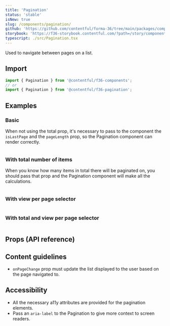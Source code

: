 ```yaml
---
title: 'Pagination'
status: 'stable'
isNew: true
slug: /components/pagination/
github: 'https://github.com/contentful/forma-36/tree/main/packages/components/pagination'
storybook: 'https://f36-storybook.contentful.com/?path=/story/components-pagination'
typescript: ./src/Pagination.tsx
---
```


Used to navigate between pages on a list.

## Import

```jsx static=true
import { Pagination } from '@contentful/f36-components';
// or
import { Pagination } from '@contentful/f36-pagination';
```

## Examples

### Basic

When not using the total prop, it's necessary to pass to the component the `isLastPage` and the `pageLength` prop, so the Pagination component can render correctly.

```jsx file=examples/PaginationExample.tsx

```

### With total number of items

When you know how many items in total there will be paginated on, you should pass that prop and the Pagination component will make all the calculations.

```jsx file=examples/PaginationWithTotalExample.tsx

```

### With view per page selector

```jsx file=examples/PaginationWithViewPerPageSelector.tsx

```

### With total and view per page selector

```jsx file=examples/PaginationWithTotalAndViewPerPageExample.tsx

```

## Props (API reference)

<PropsTable of="Pagination" />

## Content guidelines

- `onPageChange` prop must update the list displayed to the user based on the page navigated to.

## Accessibility

- All the necessary a11y attributes are provided for the pagination elements.
- Pass an `aria-label` to the Pagination to give more context to screen readers.
